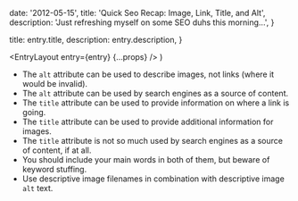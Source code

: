 
  date: '2012-05-15',
  title: 'Quick Seo Recap: Image, Link, Title, and Alt',
  description: 'Just refreshing myself on some SEO duhs this morning...',
}

  title: entry.title,
  description: entry.description,
}

  <EntryLayout
    entry={entry}
    {...props}
  />
)

- The `alt` attribute can be used to describe images, not links (where it would be invalid).
- The `alt` attribute can be used by search engines as a source of content.
- The `title` attribute can be used to provide information on where a link is going.
- The `title` attribute can be used to provide additional information for images.
- The `title` attribute is not so much used by search engines as a source of content, if at all.
- You should include your main words in both of them, but beware of keyword stuffing.
- Use descriptive image filenames in combination with descriptive image `alt` text.
